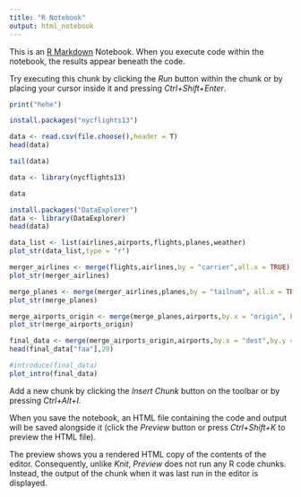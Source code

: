 ---
title: "R Notebook"
output: html_notebook
---

This is an [R Markdown](http://rmarkdown.rstudio.com) Notebook. When you execute code within the notebook, the results appear beneath the code. 

Try executing this chunk by clicking the *Run* button within the chunk or by placing your cursor inside it and pressing *Ctrl+Shift+Enter*. 


```{r}
print("hehe")
```
```{r}
install.packages("nycflights13")
```
```{r}
data <- read.csv(file.choose(),header = T)
head(data)
```


```{r}
tail(data)
```
```{r}
data <- library(nycflights13)
```
```{r}
data
```
```{r}
install.packages("DataExplorer")
data <- library(DataExplorer)
head(data)
```
```{r}
data_list <- list(airlines,airports,flights,planes,weather)
plot_str(data_list,type = "r")
```
```{r}
merger_airlines <- merge(flights,airlines,by = "carrier",all.x = TRUE)
plot_str(merger_airlines)
```
```{r}
merge_planes <- merge(merger_airlines,planes,by = "tailnum", all.x = TRUE)
plot_str(merge_planes)
```
```{r}
merge_airports_origin <- merge(merge_planes,airports,by.x = "origin", by.y = "faa", all.x = TRUE, suffixes = c("_carrier","_origin"))
plot_str(merge_airports_origin)
```
```{r}
final_data <- merge(merge_airports_origin,airports,by.x = "dest",by.y = "faa", all.x = TRUE, suffixes = c("_origin","_dest"))
head(final_data["faa"],20)
```
```{r}
#introduce(final_data)
plot_intro(final_data)
```

Add a new chunk by clicking the *Insert Chunk* button on the toolbar or by pressing *Ctrl+Alt+I*.

When you save the notebook, an HTML file containing the code and output will be saved alongside it (click the *Preview* button or press *Ctrl+Shift+K* to preview the HTML file).

The preview shows you a rendered HTML copy of the contents of the editor. Consequently, unlike *Knit*, *Preview* does not run any R code chunks. Instead, the output of the chunk when it was last run in the editor is displayed.
